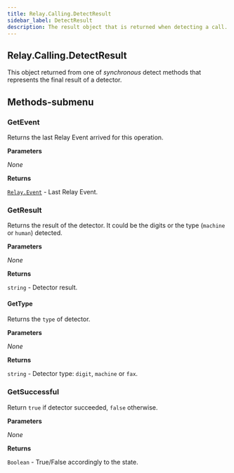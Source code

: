 ```yaml
---
title: Relay.Calling.DetectResult
sidebar_label: DetectResult
description: The result object that is returned when detecting a call.
---
```


[relay-event]: /sdks/relay-realtime-sdk/v2/language/golang/event

## Relay.Calling.DetectResult

This object returned from one of _synchronous_ detect methods that represents the final result of a detector.

## Methods-submenu


### GetEvent

Returns the last Relay Event arrived for this operation.


**Parameters**

_None_

**Returns**

[`Relay.Event`][relay-event] - Last Relay Event.


### GetResult

Returns the result of the detector. It could be the digits or the type (`machine` or `human`) detected.


**Parameters**

_None_

**Returns**

`string` - Detector result.


#### GetType

Returns the `type` of detector.


**Parameters**

_None_

**Returns**

`string` - Detector type: `digit`, `machine` or `fax`.


### GetSuccessful

Return `true` if detector succeeded, `false` otherwise.


**Parameters**

_None_

**Returns**

`Boolean` - True/False accordingly to the state.